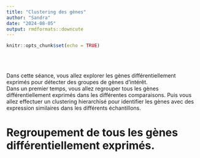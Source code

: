 ```yaml
---
title: "Clustering des gènes"
author: "Sandra"
date: "2024-08-05"
output: rmdformats::downcute
---
```


```r
knitr::opts_chunk$set(echo = TRUE)
```

<br>
<br>

Dans cette séance, vous allez explorer les gènes différentiellement exprimés pour détecter des groupes de gènes d'intérêt.   
Dans un premier temps, vous allez regrouper tous les gènes différentiellement exprimés dans les différentes comparaisons. Puis vous allez effectuer un clustering hierarchisé pour identifier les gènes avec des expression similaires dans les différents échantillons.

# Regroupement de tous les gènes différentiellement exprimés.





